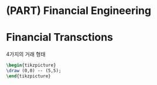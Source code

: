 # (PART) Financial Engineering {-}
# Financial Transctions

4가지의 거래 형태

```tikz
\begin{tikzpicture}
\draw (0,0) -- (5,5);
\end{tikzpicture}
```